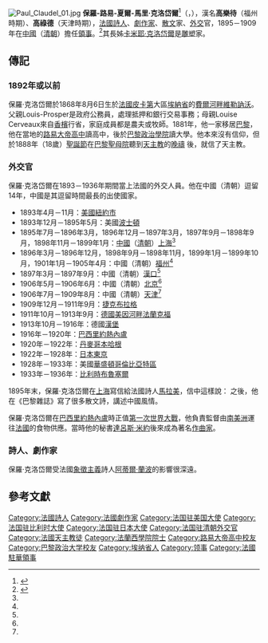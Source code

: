 [[File:Paul_Claudel_01.jpg|thumb]]
'''保羅-路易-夏爾-馬里·克洛岱爾'''<ref>{{Cite book|edition=第2版|publisher=中国对外翻译出版公司|location=北京|isbn=978-7-5001-0799-6|oclc=163575075|title=世界人名翻译大辞典|author=新华通讯社译名室|year=2007|pages=624}}</ref>（{{lang-fr|Paul-Louis-Charles-Marie Claudel}}，{{bd|1868年|8月6日|1955年|2月23日|catIdx=C}}），漢名'''高樂待'''（福州時期）、'''高祿德'''（天津時期），[[法國|法國]][[詩人|詩人]]、[[劇作家|劇作家]]、[[散文|散文]]家、[[外交|外交]]官，1895－1909年在[[中國|中國]]（[[清朝|清朝]]）擔任[[領事|領事]]。<ref name=":0">{{Cite book|location=北京|isbn=978-7-5135-5013-0|oclc=898122374|last=黄伟|title=保尔·克洛岱尔与中国：晚清一位法国外交官的在华行迹|publisher=外语教学与研究出版社|year=2014}}</ref>其長姊[[卡米耶·克洛岱爾|卡米耶·克洛岱爾]]是[[雕塑|雕塑]]家。

==傳記==
===1892年或以前===
保羅·克洛岱爾於1868年8月6日生於[[法國|法國]][[皮卡第|皮卡第]]大區[[埃納省|埃納省]]的[[費爾河畔維勒訥沃|費爾河畔維勒訥沃]]。父親Louis-Prosper是政府公務員，處理抵押和銀行交易事務；母親Louise Cerveaux來自[[香檳_(行省)|香檳]]行省，家庭成員都是農夫或牧師。1881年，他一家移居[[巴黎|巴黎]]，他在當地的[[路易大帝高中|路易大帝高中]]讀高中，後於[[巴黎政治學院|巴黎政治學院]]讀大學。他本來沒有信仰，但於1888年（18歲）[[聖誕節|聖誕節]]在[[巴黎聖母院|巴黎聖母院]]聽到[[天主教|天主教]]的[[晚禱|晚禱]]<!---Vespers--->後，就信了天主教。

===外交官===
保羅·克洛岱爾在1893－1936年期間當上法國的外交人員。他在中國（清朝）逗留14年，中國是其逗留時間最長的出使國家。
*1893年4月－11月：[[美國|美國]][[紐約市|紐約市]]
*1893年12月－1895年5月：美國[[波士頓|波士頓]]
*1895年7月－1896年3月，1896年12月－1897年3月，1897年9月－1898年9月，1898年11月－1899年1月：[[中國|中國]]（[[清朝|清朝]]）[[上海|上海]]<ref name=":0" />
*1896年3月－1896年12月，1898年9月－1898年11月，1899年1月－1899年10月，1901年1月－1905年4月：中國（清朝）[[福州|福州]]<ref name=":0" />
*1897年3月－1897年9月：中國（清朝）[[漢口|漢口]]<ref name=":0" />
*1906年5月－1906年6月：中國（清朝）[[北京|北京]]<ref name=":0" />
*1906年7月－1909年8月：中國（清朝）[[天津|天津]]<ref name=":0" />
*1909年12月－1911年9月：[[捷克|捷克]][[布拉格|布拉格]]
*1911年10月－1913年9月：[[德國|德國]][[美因河畔法蘭克福|美因河畔法蘭克福]]
*1913年10月－1916年：德國[[漢堡|漢堡]]
*1916年－1920年：[[巴西|巴西]][[里約熱內盧|里約熱內盧]]
*1920年－1922年：[[丹麥|丹麥]][[哥本哈根|哥本哈根]]
*1922年－1928年：[[日本|日本]][[東京|東京]]
*1928年－1933年：美國[[華盛頓哥倫比亞特區|華盛頓哥倫比亞特區]]
*1933年－1936年：[[比利時|比利時]][[布魯塞爾|布魯塞爾]]
1895年末，保羅·克洛岱爾在[[上海|上海]]寫信給法國詩人[[馬拉美|馬拉美]]，信中這樣說：
{{cquote|中國是一個古老國家，錯綜複雜，令人目眩。這裡的生活還沒有遭到精神上的現代病的感染……我厭惡現代文明，而且對它總感到十分陌生。相反，這裡的一切似乎都很自然、正常。}}
之後，他在《巴黎雜誌》寫了很多散文詩，講述中國風情。

保羅·克洛岱爾在[[巴西|巴西]][[里約熱內盧|里約熱內盧]]時正值[[第一次世界大戰|第一次世界大戰]]，他負責監督由[[南美洲|南美洲]]運往[[法國|法國]]的食物供應。當時他的秘書[[達呂斯·米約|達呂斯·米約]]後來成為著名[[作曲家|作曲家]]。

===詩人、劇作家===
保羅·克洛岱爾受法國[[象徵主義文學|象徵主義]]詩人[[阿蒂爾·蘭波|阿蒂爾·蘭波]]的影響很深遠。

==參考文獻==
{{reflist}}

{{start box}}
{{s-culture}}
{{succession box|
  title= [[法兰西学术院院士列表#第13号席位|第13号席位]]<br>[[法兰西学术院|法兰西学术院]] | years=1946－1955年 |
  before=[[路易·吉萊|路易·吉萊]]<!---Louis Gillet--->|
  after=[[弗拉迪米爾·德奧梅松|弗拉迪米爾·德奧梅松]]<!---Wladimir d'Ormesson--->
}}
{{end box}}

{{Authority control}}
{{DEFAULTSORT:Claudel, Paul}}
[[Category:法國詩人|Category:法國詩人]]
[[Category:法國劇作家|Category:法國劇作家]]
[[Category:法国驻美国大使|Category:法国驻美国大使]]
[[Category:法国驻比利时大使|Category:法国驻比利时大使]]
[[Category:法国驻日本大使|Category:法国驻日本大使]]
[[Category:法国驻清朝外交官|Category:法国驻清朝外交官]]
[[Category:法國天主教徒|Category:法國天主教徒]]
[[Category:法蘭西學院院士|Category:法蘭西學院院士]]
[[Category:路易大帝高中校友|Category:路易大帝高中校友]]
[[Category:巴黎政治大学校友|Category:巴黎政治大学校友]]
[[Category:埃纳省人|Category:埃纳省人]]
[[Category:领事|Category:领事]]
[[Category:法國駐華領事|Category:法國駐華領事]]
